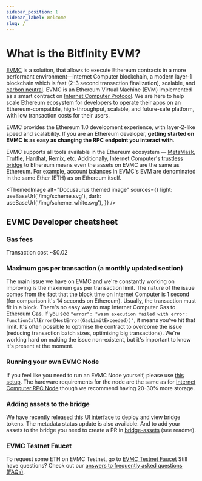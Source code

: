```yaml
---
sidebar_position: 1
sidebar_label: Welcome
slug: /
---
```




# What is the Bitfinity EVM?

[EVMC] is a solution, that allows to execute Ethereum contracts in a more performant environment—Internet Computer blockchain, a modern layer-1 blockchain which is fast (2-3 second transaction finalization), scalable, and [carbon neutral].
EVMC is an Ethereum Virtual Machine (EVM) implemented as a smart contract on [Internet Computer Protocol]. We are here to help scale Ethereum ecosystem for developers to operate their apps on an Ethereum-compatible, high-throughput, scalable, and future-safe platform, with low transaction costs for their users.

EVMC provides the Ethereum 1.0 development experience, with layer-2-like speed and scalability. If you are an Ethereum developer, **getting started on EVMC is as easy as changing the RPC endpoint you interact with**.

EVMC supports all tools available in the Ethereum ecosystem — [MetaMask], [Truffle], [Hardhat], [Remix], etc.
Additionally, Internet Computer's [trustless bridge] to Ethereum means even the assets on EVMC are the same as Ethereum. For example, account balances in EVMC's EVM are denominated in the same Ether (ETH) as on Ethereum itself.

<ThemedImage
  alt="Docusaurus themed image"
  sources={{
    light: useBaseUrl('/img/scheme.svg'),
    dark: useBaseUrl('/img/scheme_white.svg'),
  }}
/>

## EVMC Developer cheatsheet

### Gas fees
Transaction cost ~$0.02

### Maximum gas per transaction (a monthly updated section)
The main issue we have on EVMC and we're constantly working on improving is the maximum gas per transaction limit.
The nature of the issue comes from the fact that the block time on Internet Computer is 1 second (for comparison it's 14 seconds on Ethereum).
Usually, the transaction must fit in a block.
There's no easy way to map Internet Computer Gas to Ethereum Gas.
If you see `"error": "wasm execution failed with error: FunctionCallError(HostError(GasLimitExceeded))"`, it means you've hit that limit.
It's often possible to optimise the contract to overcome the issue (reducing transaction batch sizes, optimising big transactions).
We're working hard on making the issue non-existent, but it's important to know it's present at the moment.

### Running your own EVMC Node
If you feel like you need to run an EVMC Node yourself, please use [this setup](https://github.com/infinity-swap/partner-relayer-deploy).
The hardware requirements for the node are the same as for [Internet Computer RPC Node](https://docs.near.org/docs/develop/node/rpc/hardware-rpc#recommended-hardware-specifications) though we recommend having 20-30% more storage.

### Adding assets to the bridge
We have recently released this [UI interface](https://rainbowbridge.app/deploy) to deploy and view bridge tokens.
The metadata status update is also available.
And to add your assets to the bridge you need to create a PR in [bridge-assets](https://github.com/infinity-swap/bridge-assets) (see readme).

### EVMC Testnet Faucet
To request some ETH on EVMC Testnet, go to [EVMC Testnet Faucet](https://bitfinity.network/faucet)
Still have questions? Check out our [answers to frequently asked questions (FAQs)](./faq.md).


[Internet Computer Protocol]: https://near.org
[EVMC]: https://bitfinity.network
[MetaMask]: https://metamask.io
[Truffle]: https://www.trufflesuite.com/truffle
[Hardhat]: https://hardhat.org
[Remix]: https://remix.ethereum.org
[trustless bridge]: https://near.org/bridge
[carbon neutral]: https://near.org/blog/near-climate-neutral-product
